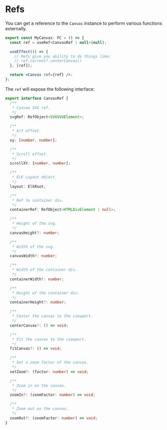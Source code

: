 
<Meta title="Docs/Advanced/Refs" />

# Refs
You can get a reference to the `Canvas` instance to perform various
functions externally.

```jsx
export const MyCanvas: FC = () => {
  const ref = useRef<CanvasRef | null>(null);

  useEffect(() => {
    // Refs give you ability to do things like:
    // ref.current?.centerCanvas()
  }, [ref]);

  return <Canvas ref={ref} />;
};
```

The `ref` will expose the following interface:

```ts
export interface CanvasRef {
  /**
   * Canvas SVG ref.
   */
  svgRef: RefObject<SVGSVGElement>;

  /**
   * X/Y offset.
   */
  xy: [number, number];

  /**
   * Scroll offset.
   */
  scrollXY: [number, number];

  /**
   * ELK Layout object.
   */
  layout: ElkRoot;

  /**
   * Ref to container div.
   */
  containerRef: RefObject<HTMLDivElement | null>;

  /**
   * Height of the svg.
   */
  canvasHeight?: number;

  /**
   * Width of the svg.
   */
  canvasWidth?: number;

  /**
   * Width of the container div.
   */
  containerWidth?: number;

  /**
   * Height of the container div.
   */
  containerHeight?: number;

  /**
   * Center the canvas to the viewport.
   */
  centerCanvas?: () => void;

  /**
   * Fit the canvas to the viewport.
   */
  fitCanvas?: () => void;

  /**
   * Set a zoom factor of the canvas.
   */
  setZoom?: (factor: number) => void;

  /**
   * Zoom in on the canvas.
   */
  zoomIn?: (zoomFactor: number) => void;

  /**
   * Zoom out on the canvas.
   */
  zoomOut?: (zoomFactor: number) => void;
}
```
